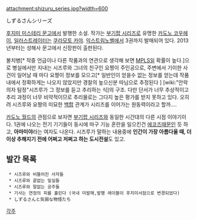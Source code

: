 attachment:shizuru_series.jpg?width=600

しずるさんシリーズ

[[후지미 미스테리 문고]]에서 발행한 소설. 작가는 [[부기팝 시리즈]]로 유명한 [[카도노 코우헤이]], [[일러스트레이터]]는 [[쿠라모토 카야]]. [[익스트림노벨]]에서 3권까지 발매되어 있다. 2013년부터는 성해사 문고에서 신장판이 출판된다.

불치병[* 작중 언급이나 다른 작품과의 연관으로 생각해 보면 [[MPLS]]일 확률이 높다.]으로 병실에서만 지내는 시즈루와 그녀의 친구인 요짱이 주인공으로, 주변에서 기이한 사건이 일어날 때 마다 요짱이 정보를 모으고[* 일반인이 얻을수 없는 정보를 얻는데 작품 내에서 정확하게는 나오지 않았지만 경찰의 높으신분 따님으로 추정된다 ] [wiki:"안락의자 탐정"시즈루가 그 정보를 듣고 추리하는 식]의 구조. 다만 단서가 너무 추상적이고 추리 과정이 너무 비약적이므로 추리물로는 그다지 높은 평가를 받지 못하고 있다. 오히려 시즈루와 요짱의 미묘한 [[백합]] 관계가 시리즈를 이어가는 원동력이라고 할까….

[[카도노 월드]]의 관점으로 보자면 [[부기팝 시리즈]]와 동일한 시간대의 다른 시점 이야기이다. 1권에 나오는 전기 기기들이 동시에 마구 기능 혼란을 일으킨건 [[에코즈]]때문인 듯 하고, '''아마미야'''라는 여자도 나온다. 시즈루가 말하는 내용중에 '''인간이 가장 아름다울 때, 더 이상 추해지기 전에 어쩌고 저쩌고 하는 도시전설'''도 있고.

== 발간 목록 ==
  * 시즈루와 비뚤어진 사자들
  * 시즈루와 끝없는 밀실들
  * 시즈루와 말없는 공주들
  * 기사는 연정의 피를 흘린다 (국내 미발매,발행 레이블이 후지미서점으로 변경되었다)
  * しずるさんと気弱な物怪たち

[[각주]]
